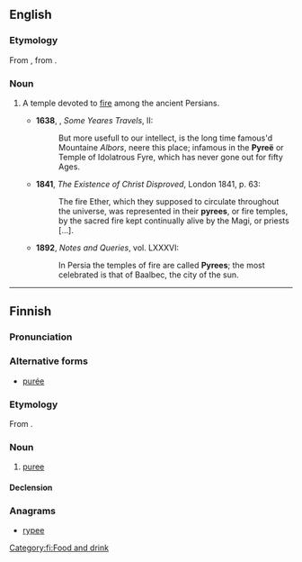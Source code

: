 ==English==
===Etymology===
From {{etyl|LL.|en}} {{term|pyreum}}, from {{etyl|grc|en}} {{term|πυρεῖον|lang=grc}}.

===Noun===
{{en-noun}}

# {{context|obsolete|rare|lang=en}} A temple devoted to [[fire]] among the ancient Persians.
#*'''1638''', {{w|Sir Thomas Herbert, 1st Baronet|Thomas Herbert}}, ''Some Yeares Travels'', II:
#*:But more usefull to our intellect, is the long time famous'd Mountaine ''Albors'', neere this place; infamous in the '''Pyreë''' or Temple of Idolatrous Fyre, which has never gone out for fifty Ages.
#*'''1841''', ''The Existence of Christ Disproved'', London 1841, p. 63:
#*:The fire Ether, which they supposed to circulate throughout the universe, was represented in their '''pyrees''', or fire temples, by the sacred fire kept continually alive by the Magi, or priests [...].
#*'''1892''', ''Notes and Queries'', vol. LXXXVI:
#*:In Persia the temples of fire are called '''Pyrees'''; the most celebrated is that of Baalbec, the city of the sun.

----

==Finnish==

===Pronunciation===
{{IPA|/ˈpyre̞ː/|lang=fi}}

===Alternative forms===
* [[purée#Finnish|purée]]

===Etymology===
From {{etyl|fr|fi}} {{term|purée|lang=fr}}.

===Noun===
{{fi-noun}}

# [[puree]]

====Declension====
{{fi-decl-filee|pyree|ä}}

===Anagrams===
* [[rypee#Finnish|rypee]]

[[Category:fi:Food and drink]]